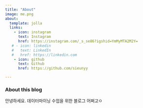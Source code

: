 ```yaml
---
title: "About"
image: me.png
about:
  template: jolla
  links:
    - icon: instagram
      text: Instagram
      href: https://instagram.com/_s_se86?igshid=YmMyMTA2M2Y=
   # - icon: linkedin
   #   text: LinkedIn
   #   href: https://linkedin.com
    - icon: github
      text: Github
      href: https://github.com/sieunyy

---
```


### About this blog

안녕하세요. 데이터마이닝 수업을 위한 블로그 어쩌고ㅇ